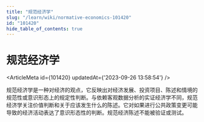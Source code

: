 ```yaml
---
title: "规范经济学"
slug: "/learn/wiki/normative-economics-101420"
id: "101420"
hide_table_of_contents: true
---
```



# 规范经济学

<ArticleMeta id={101420} updatedAt={'2023-09-26 13:58:54'} />
<div className='border-solid border-b border-t-0 my-4 border-[var(--ifm-color-gray-300)]' />

规范经济学是一种对经济的观点，它反映出对经济发展、投资项目、陈述和情境的规范性或意识形态上的规定性判断。与依赖客观数据分析的实证经济学不同，规范经济学关注价值判断和关于应该发生什么的陈述。它对如果进行公共政策变更可能导致的经济活动表达了意识形态性的判断。规范经济陈述不能被验证或测试。
